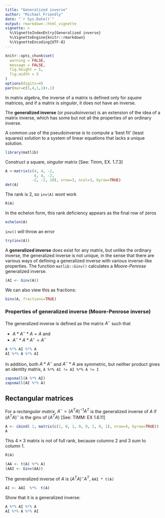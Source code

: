 ```yaml
---
title: "Generalized inverse"
author: "Michael Friendly"
date: "`r Sys.Date()`"
output: rmarkdown::html_vignette
vignette: >
  %\VignetteIndexEntry{Generalized inverse}
  %\VignetteEngine{knitr::rmarkdown}
  %\VignetteEncoding{UTF-8}
---
```


```r
knitr::opts_chunk$set(
  warning = FALSE,
  message = FALSE,
  fig.height = 5,
  fig.width = 5
)
options(digits=4)
par(mar=c(5,4,1,1)+.1)
```

In matrix algebra, the inverse of a matrix is defined only for *square* matrices,
and if a matrix is *singular*, it does not have an inverse.

The **generalized inverse** (or *pseudoinverse*)
is an extension of the idea of a matrix inverse,
which has some but not all the properties of an ordinary inverse.

A common use of the pseudoinverse is to compute a 'best fit' (least squares)
solution to a system of linear equations that lacks a unique solution.

```r
library(matlib)
```

 Construct a square, *singular* matrix [See: Timm, EX. 1.7.3]

```r
A <-matrix(c(4, 4, -2,
             4, 4, -2,
            -2, -2, 10), nrow=3, ncol=3, byrow=TRUE)
det(A)
```

The rank is 2, so `inv(A)` wont work

```r
R(A)
```

 In the echelon form, this rank deficiency appears as the final row of zeros

```r
echelon(A)
```

`inv()` will throw an error

```r
try(inv(A))
```

 A **generalized inverse** does exist for any  matrix,
 but unlike the ordinary inverse, the generalized inverse is not unique, in the
 sense that there are various ways of defining a generalized inverse with
 various inverse-like properties.  The function `matlib::Ginv()` calculates
 a *Moore-Penrose* generalized inverse.

```r
(AI <- Ginv(A))
```

We can also view this as fractions:

```r
Ginv(A, fractions=TRUE)
```

### Properties of generalized inverse (Moore-Penrose inverse)

The generalized inverse is defined as the matrix $A^-$ such that

* $A * A^- * A = A$ and
* $A^- * A * A^- = A^-$

```r
A %*% AI %*% A
AI %*% A %*% AI
```

In addition, both $A * A^-$ and $A^- * A$ are symmetric, but
neither product gives an identity matrix, `A %*% AI != AI %*% A != I`


```r
zapsmall(A %*% AI)
zapsmall(AI %*% A)
```

## Rectangular matrices

For a *rectangular matrix*, $A^- = (A^{T} A)^{-1} A^{T}$
is the generalized inverse of $A$
if $(A^{T} A)^-$  is the ginv of $(A^{T} A)$ [See: TIMM: EX 1.6.11]

```r
A <- cbind( 1, matrix(c(1, 0, 1, 0, 0, 1, 0, 1), nrow=4, byrow=TRUE))
A
```

This $4 \times 3$ matrix is not of full rank, because columns 2 and 3 sum to column 1.

```r
R(A)

(AA <- t(A) %*% A)
(AAI <- Ginv(AA))
```

The generalized inverse of $A$ is $(A^{T} A)^- A^{T}$,  `AAI * t(A)`

```r
AI <- AAI  %*%  t(A)
```

Show that it is a generalized inverse:

```r
A %*% AI %*% A
AI %*% A %*% AI
```

